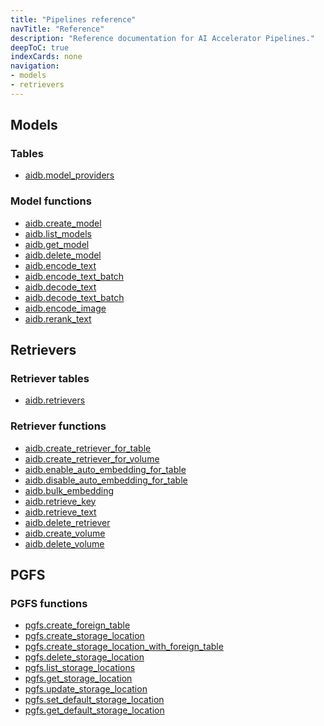 ```yaml
---
title: "Pipelines reference"
navTitle: "Reference"
description: "Reference documentation for AI Accelerator Pipelines."
deepToC: true
indexCards: none
navigation:
- models
- retrievers
---
```


## Models

### Tables

* [aidb.model_providers](models#aidbmodel_providers)

### Model functions
* [aidb.create_model](models#aidbcreate_model)
* [aidb.list_models](models#aidblist_models)
* [aidb.get_model](models#aidbget_model)
* [aidb.delete_model](models#aidbdelete_model)
* [aidb.encode_text](models#aidbencode_text)
* [aidb.encode_text_batch](models#aidbencode_text_batch)
* [aidb.decode_text](models#aidbdecode_text)
* [aidb.decode_text_batch](models#aidbdecode_text_batch)
* [aidb.encode_image](models#aidbencode_image)
* [aidb.rerank_text](models#aidbrerank_text)

## Retrievers

### Retriever tables

* [aidb.retrievers](retrievers#aidbretrievers)

### Retriever functions

* [aidb.create_retriever_for_table](retrievers#aidbcreate_retriever_for_table)
* [aidb.create_retriever_for_volume](retrievers#aidbcreate_retriever_for_volume)
* [aidb.enable_auto_embedding_for_table](retrievers#aidbenable_auto_embedding_for_table)
* [aidb.disable_auto_embedding_for_table](retrievers#aidbdisable_auto_embedding_for_table)
* [aidb.bulk_embedding](retrievers#aidbbulk_embedding)
* [aidb.retrieve_key](retrievers#aidbretrieve_key)
* [aidb.retrieve_text](retrievers#aidbretrieve_text)
* [aidb.delete_retriever](retrievers#aidbdelete_retriever)
* [aidb.create_volume](retrievers#aidbcreate_volume)
* [aidb.delete_volume](retrievers#aidbdelete_volume)

## PGFS

### PGFS functions

* [pgfs.create_foreign_table](pgfs#pgfscreate_foreign_table)
* [pgfs.create_storage_location](pgfs#pgfscreate_storage_location)
* [pgfs.create_storage_location_with_foreign_table](pgfs#pgfscreate_storage_location_with_foreign_table)
* [pgfs.delete_storage_location](pgfs#pgfsdelete_storage_location)
* [pgfs.list_storage_locations](pgfs#pgfslist_storage_locations)
* [pgfs.get_storage_location](pgfs#pgfsget_storage_location)
* [pgfs.update_storage_location](pgfs#pgfsupdate_storage_location)
* [pgfs.set_default_storage_location](pgfs#pgfsset_default_storage_location)
* [pgfs.get_default_storage_location](pgfs#pgfsget_default_storage_location)
